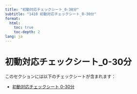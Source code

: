 ```yaml
---
title: "初動対応チェックシート_0-30分"
subtitle: "1410 初動対応チェックシート_0-30分"
format: 
  html:
    toc: true
    toc-depth: 2
lang: ja
---
```


# 初動対応チェックシート_0-30分

このセクションには以下のチェックシートが含まれます：

- [初動対応チェックシート 0-30分](1410_初動対応チェックシート_0-30分.qmd)
